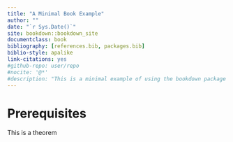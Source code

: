 ```yaml
--- 
title: "A Minimal Book Example"
author: ""
date: "`r Sys.Date()`"
site: bookdown::bookdown_site
documentclass: book
bibliography: [references.bib, packages.bib]
biblio-style: apalike
link-citations: yes
#github-repo: user/repo
#nocite: '@*'
#description: "This is a minimal example of using the bookdown package to write a book. The output format for this example is bookdown::gitbook."
---
```


# Prerequisites

This is a theorem
